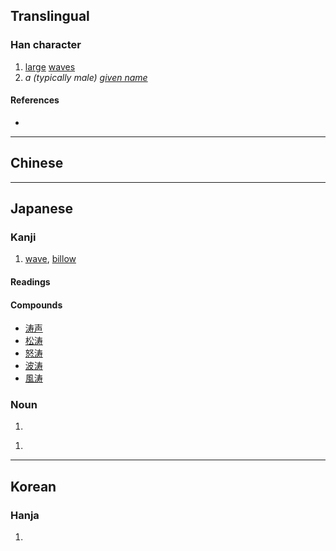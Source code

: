 {{also|濤}}
{{character info}}
==Translingual==

===Han character===
{{Han char|rn=85|rad=水|as=07|sn=10|four=|canj=EQKI|ids=⿰氵寿}}

# [[large]] [[wave]]s
# ''a (typically male) [[given name]]''

====References====
* {{Han ref|kx=0627.311|hdz=31618.110|uh=6D9B|ud=28059}}

----

==Chinese==
{{zh-see|濤}}

----

==Japanese==

===Kanji===
{{ja-kanji|grade=|rs=水07|kyu=濤}}

# [[wave]], [[billow]]

====Readings====
{{ja-readings
|goon=どう<だう
|kanon=とう<たう
|kun=なみ-, おおなみ-<おほなみ-
}}

====Compounds====
* [[涛声]]
* [[松涛]]
* [[怒涛]]
* [[波涛]]
* [[風涛]]

===Noun===
{{ja-noun|なみ}}

# {{alternative form of|ja|波||[[wave]]}}

{{ja-noun|おおなみ|hhira=おほなみ}}
# {{alternative spelling of|ja|大波||[[billow]], [[surge]]}}

----

==Korean==

===Hanja===
{{ko-hanja|hangeul=도|eumhun=물결|rv=|mr=|y=}}

# {{rfdef|ko|sort=水07}}